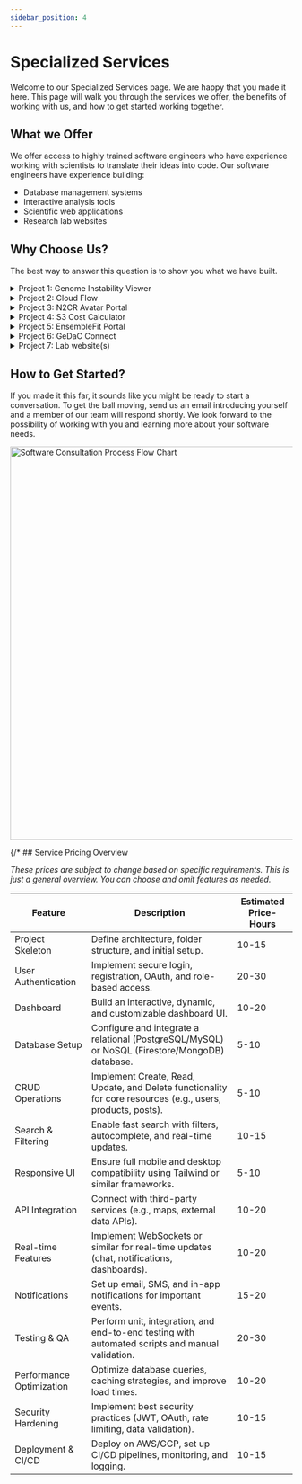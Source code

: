 ```yaml
---
sidebar_position: 4
---
```


# Specialized Services

Welcome to our Specialized Services page. We are happy that you made it here. This page will walk you through the services we offer, the benefits of working with us, and how to get started working together.

## What we Offer

We offer access to highly trained software engineers who have experience working with scientists to translate their ideas into code. Our software engineers have experience building:

- Database management systems
- Interactive analysis tools
- Scientific web applications
- Research lab websites

## Why Choose Us?

The best way to answer this question is to show you what we have built.

<details>

<summary>Project 1: Genome Instability Viewer</summary>

[**Genome Instability Viewer**](https://gi-viewer.pittlabgenomics.com/home) is an interactive web application in collaboration with NUS faculty that integrates genomic instability scores and copy number signatures with molecular and clinical features from patient data. This web application was published in the Journal of XYZ.

</details>

<details>

<summary>Project 2: Cloud Flow</summary>

[**CloudFlow**](https://www.cloudflow.gedac.org/) is a web application that allows NUS faculty, staff and students to run best-practice bioinformatic pipelines in the cloud. For more information about this application, please visit our [online documentation](https://docs.cloudflow.gedac.org/)

</details>

<details>

<summary>Project 3: N2CR Avatar Portal</summary>

[**N2CR Avatar Portal**](https://n2cr.gedac.org/login) is a web application that allows users to add, update, and query model records from the N2CR patient-derived-model database. For more information about this application, please visit our [online documentation](https://n2cr.gedac.org/guide).

</details>


<details>

<summary>Project 4: S3 Cost Calculator</summary>

[**S3 Calculator**](https://www.s3.gedac.org/) 

</details>
<details>
<summary>Project 5: EnsembleFit Portal</summary>

[**EnsembleFit**](https://www.ensemblefit.pittlabgenomics.com/) Implemented the MutSig web-app as part of the EnsembleFit project, enabling users to process, analyze, and download mutation signature insights.

</details>

<details>
<summary>Project 6: GeDaC Connect</summary>

[**GeDaC Connect**](https://www.connect.gedac.org/) The goal is to build a robust infrastructure integrated with Novogene's CSS system to streamline the logistics from sample sequencing to bioinformatics analysis.

</details>

<details>

<summary>Project 7: Lab website(s)</summary>

We develop professional websites for academic labs that effectively showcase their research, team members, and publications. Our lab websites are responsive, easy to maintain, and designed to attract potential collaborators and students.

[**GeDaC Website**](https://gedac.org/)

[**Jason PITT Lab Website**](https://www.pittlabgenomics.com/)

</details>

## How to Get Started?

If you made it this far, it sounds like you might be ready to start a conversation. To get the ball moving, send us an email introducing yourself and a member of our team will respond shortly. We look forward to the possibility of working with you and learning more about your software needs.

<img 
    src={flowChartImage}
    alt="Software Consultation Process Flow Chart" 
    width="700" 
    height="auto" 
/>

{/* ## Service Pricing Overview

*These prices are subject to change based on specific requirements. This is just a general overview. You can choose and omit features as needed.*

| Feature             | Description                                                                 | Estimated Price-Hours |
|---------------------|---------------------------------------------------------------------------|----------------|
| Project Skeleton   | Define architecture, folder structure, and initial setup.                | 10-15          |
| User Authentication | Implement secure login, registration, OAuth, and role-based access.     | 20-30          |
| Dashboard          | Build an interactive, dynamic, and customizable dashboard UI.            | 10-20          |
| Database Setup     | Configure and integrate a relational (PostgreSQL/MySQL) or NoSQL (Firestore/MongoDB) database. | 5-10 |
| CRUD Operations    | Implement Create, Read, Update, and Delete functionality for core resources (e.g., users, products, posts). | 5-10 |
| Search & Filtering | Enable fast search with filters, autocomplete, and real-time updates.    | 10-15          |
| Responsive UI      | Ensure full mobile and desktop compatibility using Tailwind or similar frameworks. | 5-10 |
| API Integration    | Connect with third-party services (e.g., maps, external data APIs). | 10-20 |
| Real-time Features | Implement WebSockets or similar for real-time updates (chat, notifications, dashboards). | 10-20 |
| Notifications      | Set up email, SMS, and in-app notifications for important events.        | 15-20          |
| Testing & QA       | Perform unit, integration, and end-to-end testing with automated scripts and manual validation. | 20-30 |
| Performance Optimization | Optimize database queries, caching strategies, and improve load times. | 10-20 |
| Security Hardening | Implement best security practices (JWT, OAuth, rate limiting, data validation). | 10-15 |
| Deployment & CI/CD | Deploy on AWS/GCP, set up CI/CD pipelines, monitoring, and logging.     | 10-15  | */}